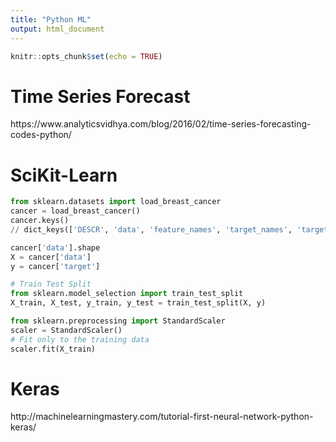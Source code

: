 ---
title: "Python ML"
output: html_document
---

```{r setup, include=FALSE}
knitr::opts_chunk$set(echo = TRUE)
```

# Time Series Forecast 

https://www.analyticsvidhya.com/blog/2016/02/time-series-forecasting-codes-python/


# SciKit-Learn

```python
from sklearn.datasets import load_breast_cancer
cancer = load_breast_cancer()
cancer.keys()
// dict_keys(['DESCR', 'data', 'feature_names', 'target_names', 'target'])

cancer['data'].shape
X = cancer['data']
y = cancer['target']

# Train Test Split
from sklearn.model_selection import train_test_split
X_train, X_test, y_train, y_test = train_test_split(X, y)

from sklearn.preprocessing import StandardScaler
scaler = StandardScaler()
# Fit only to the training data
scaler.fit(X_train)
```

# Keras

http://machinelearningmastery.com/tutorial-first-neural-network-python-keras/
